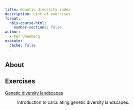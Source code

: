 ```yaml
---
title: Genetic diversity index
description: List of exercises
format:
  nbis-course-html:
    number-sections: false
author:
  - Per Unneberg
execute:
  cache: false
---
```


## About

## Exercises

[Genetic diversity landscapes](landscape.qmd)

: Introduction to calculating genetic diversity landscapes.
